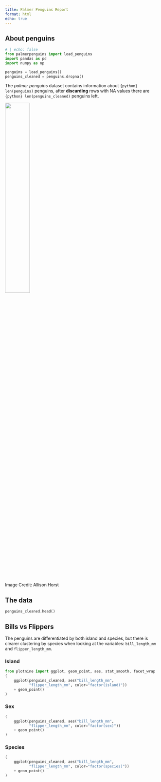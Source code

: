 ```yaml
---
title: Palmer Penguins Report
format: html
echo: true
---
```


## About penguins

```python
# | echo: false
from palmerpenguins import load_penguins
import pandas as pd
import numpy as np

penguins = load_penguins()
penguins_cleaned = penguins.dropna()
```

The *palmer penguins* dataset contains information about `{python} len(penguins)` penguins, after **discarding** rows with NA values there are `{python} len(penguins_cleaned)` penguins left.

<img src='palmer-penguins_by-allison-horst.png' width='40%'/>

Image Credit: Allison Horst

## The data

```python
penguins_cleaned.head()
```

## Bills vs Flippers

The penguins are differentiated by both island and species, but there is clearer clustering by species when looking at the variables: `bill_length_mm` and `flipper_length_mm`.

::: {.panel-tabset}

### Island

```python
from plotnine import ggplot, geom_point, aes, stat_smooth, facet_wrap
(
    ggplot(penguins_cleaned, aes("bill_length_mm",
           "flipper_length_mm", color="factor(island)"))
    + geom_point()
)
```

### Sex

```python
(
    ggplot(penguins_cleaned, aes("bill_length_mm",
           "flipper_length_mm", color="factor(sex)"))
    + geom_point()
)
```

### Species

```python
(
    ggplot(penguins_cleaned, aes("bill_length_mm",
           "flipper_length_mm", color="factor(species)"))
    + geom_point()
)
```

:::
